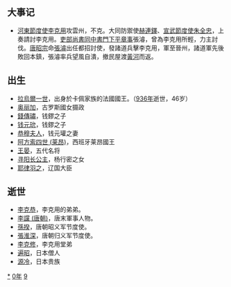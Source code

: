 {{yearTOC|890|唐'''[[大順_(唐昭宗)|大順]]元年'''；南诏'''[[嵯耶|嵯耶]]二年'''；日本'''[[寬平|寬平]]二年'''}}

== 大事记 ==
*[[河東節度使|河東節度使]][[李克用|李克用]]攻雲州，不克。大同防禦使[[赫連鐸|赫連鐸]]、[[宣武節度使|宣武節度使]][[朱全忠|朱全忠]]，上奏請討李克用。[[吏部尚書|吏部尚書]][[同中書門下平章事|同中書門下平章事]]張濬，曾為李克用所輕，力主討伐。[[唐昭宗|唐昭宗]]命[[張濬|張濬]]出任都招討使，發諸道兵擊李克用，軍至晉州，諸道軍先後敗回本鎮，張濬率兵望風自潰，撤民屋渡[[黃河|黃河]]而返。 

== 出生 ==
*[[拉烏爾一世_(西法蘭克)|拉烏爾一世]]，出身於卡佩家族的法國國王。（[[936年|936年]]逝世，46岁）
*[[奥丽加|奥丽加]]，古罗斯國女摄政
*[[錢傳璛|錢傳璛]]，钱鏐之子
*[[钱元玧|钱元玧]]，钱鏐之子
*[[恭穆夫人|恭穆夫人]]，钱元瓘之妻
*[[阿方索四世_(莱昂)|阿方索四世 (莱昂)]]，西班牙莱昂國王
*[[王晏|王晏]]，五代名将
*[[寻阳长公主|寻阳长公主]]，杨行密之女
*[[耶律羽之|耶律羽之]]，辽国大臣

== 逝世 ==
*[[李克恭|李克恭]]，李克用的弟弟。
*[[李讜_(唐朝)|李讜 (唐朝)]]，唐末軍事人物。
*[[孫揆|孫揆]]，唐朝昭义军节度使。
*[[張淮深|張淮深]]，唐朝归义军节度使。
*[[李克修|李克修]]，李克用堂弟
*[[遍昭|遍昭]]，日本僧人
*[[源冷|源冷]]，日本贵族

{{Wikisource year mention}}

[[Category:890年|*]]
[[Category:890年代|0年]]
[[Category:9世纪各年|9]]